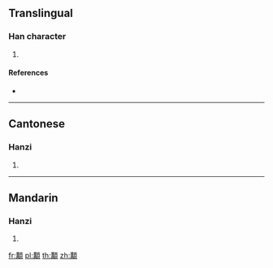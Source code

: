 {{character info/new}}
==Translingual==

===Han character===
{{Han char|rn=181|rad=頁|as=10|sn=19|four=51486|canj=TBMBC}}

# {{defn|Han|sort=頁10}}

====References====
* {{Han ref|kx=1408.090|dkj=43632|dj=1926.090|hdz=74384.150|uh=985C|ud=39004|bh=F3A7|bd=62375}}

----

==Cantonese==

===Hanzi===
{{yue-hanzi|jyut=gong2|y=gong2}}

# {{defn|lang=yue|sort=頁10}}

----

==Mandarin==

===Hanzi===
{{cmn-hanzi|pin=[[jiǎng]] ([[jiang3]]), [[jiào]] ([[jiao4]])|wg=chiang<sup>3</sup>, chiao<sup>4</sup>}}

# {{defn|lang=cmn|sort=頁10}}

[[fr:顜]]
[[pl:顜]]
[[th:顜]]
[[zh:顜]]